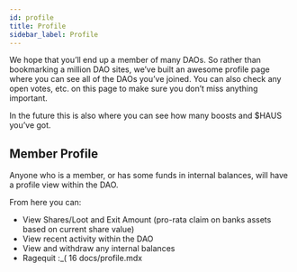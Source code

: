 ```yaml
---
id: profile
title: Profile
sidebar_label: Profile
---
```

We hope that you’ll end up a member of many DAOs. So rather than bookmarking a million DAO sites, we’ve built an awesome profile page where you can see all of the DAOs you’ve joined. You can also check any open votes, etc. on this page to make sure you don’t miss anything important.

In the future this is also where you can see how many boosts and $HAUS you’ve got.

## Member Profile

Anyone who is a member, or has some funds in internal balances, will have a profile view within the DAO.

From here you can:

- View Shares/Loot and Exit Amount (pro-rata claim on banks assets based on current share value)
- View recent activity within the DAO
- View and withdraw any internal balances
- Ragequit :\_(
 16  docs/profile.mdx 
